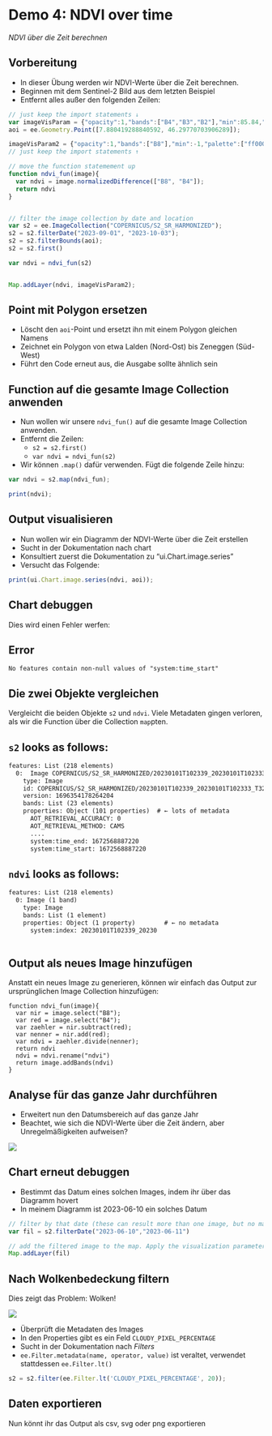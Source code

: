 # Demo 4: NDVI over time {#sec-gee-demo-ndvi2}

*NDVI über die Zeit berechnen*

## Vorbereitung

- In dieser Übung werden wir NDVI-Werte über die Zeit berechnen.
- Beginnen mit dem Sentinel-2 Bild aus dem letzten Beispiel
- Entfernt alles außer den folgenden Zeilen:


```js
// just keep the import statements ↓
var imageVisParam = {"opacity":1,"bands":["B4","B3","B2"],"min":85.84,"max":4206.16,"gamma":3.055};
aoi = ee.Geometry.Point([7.880419288840592, 46.29770703906289]);

imageVisParam2 = {"opacity":1,"bands":["B8"],"min":-1,"palette":["ff0000","ffff00","008000"]};
// just keep the import statements ↑

// move the function statemement up
function ndvi_fun(image){
  var ndvi = image.normalizedDifference(["B8", "B4"]);
  return ndvi
}


// filter the image collection by date and location
var s2 = ee.ImageCollection("COPERNICUS/S2_SR_HARMONIZED");
s2 = s2.filterDate("2023-09-01", "2023-10-03");
s2 = s2.filterBounds(aoi);
s2 = s2.first()

var ndvi = ndvi_fun(s2)


Map.addLayer(ndvi, imageVisParam2);
``` 

## Point mit Polygon ersetzen

- Löscht den `aoi`-Point und ersetzt ihn mit einem Polygon gleichen Namens
- Zeichnet ein Polygon von etwa Lalden (Nord-Ost) bis Zeneggen (Süd-West)
- Führt den Code erneut aus, die Ausgabe sollte ähnlich sein

## Function auf die gesamte Image Collection anwenden

- Nun wollen wir unsere `ndvi_fun()` auf die gesamte Image Collection anwenden.
- Entfernt die Zeilen:
  - `s2 = s2.first()`
  - `var ndvi = ndvi_fun(s2)`
- Wir können `.map()` dafür verwenden. Fügt die folgende Zeile hinzu:

```js
var ndvi = s2.map(ndvi_fun);

print(ndvi);

```

## Output visualisieren

- Nun wollen wir ein Diagramm der NDVI-Werte über die Zeit erstellen
- Sucht in der Dokumentation nach chart
- Konsultiert zuerst die Dokumentation zu "ui.Chart.image.series"
- Versucht das Folgende:


```js
print(ui.Chart.image.series(ndvi, aoi));
```

## Chart debuggen

Dies wird einen Fehler werfen: 

:::{.callout-important}
## Error

```
No features contain non-null values of "system:time_start"
```
:::


## Die zwei Objekte vergleichen

Vergleicht die beiden Objekte `s2` und `ndvi`. Viele Metadaten gingen verloren, als wir die Function über die Collection `map`pten. 



:::{.callout-note collapse="true"}
## `s2` looks as follows:

```default
features: List (218 elements)
  0:  Image COPERNICUS/S2_SR_HARMONIZED/20230101T102339_20230101T102333_T32TLS (23 bands)
    type: Image
    id: COPERNICUS/S2_SR_HARMONIZED/20230101T102339_20230101T102333_T32TLS
    version: 1696354178264204
    bands: List (23 elements)
    properties: Object (101 properties)  # ← lots of metadata
      AOT_RETRIEVAL_ACCURACY: 0
      AOT_RETRIEVAL_METHOD: CAMS
      ....
      system:time_end: 1672568887220
      system:time_start: 1672568887220
```
:::


:::{.callout-note collapse="true"}

## `ndvi` looks as follows:

```default
features: List (218 elements)
  0: Image (1 band)
    type: Image
    bands: List (1 element)
    properties: Object (1 property)        # ← no metadata
      system:index: 20230101T102339_20230
                                            
```
:::

## Output als neues Image hinzufügen

Anstatt ein neues Image zu generieren, können wir einfach das Output zur ursprünglichen Image Collection hinzufügen:

```.default
function ndvi_fun(image){
  var nir = image.select("B8");
  var red = image.select("B4");
  var zaehler = nir.subtract(red);
  var nenner = nir.add(red);
  var ndvi = zaehler.divide(nenner);
  return ndvi
  ndvi = ndvi.rename("ndvi")
  return image.addBands(ndvi)
}
```

## Analyse für das ganze Jahr durchführen

- Erweitert nun den Datumsbereich auf das ganze Jahr
- Beachtet, wie sich die NDVI-Werte über die Zeit ändern, aber Unregelmäßigkeiten aufweisen?


![](../images/ee-chart.png)


## Chart erneut debuggen

- Bestimmt das Datum eines solchen Images, indem ihr über das Diagramm hovert
- In meinem Diagramm ist 2023-06-10 ein solches Datum

```js
// filter by that date (these can result more than one image, but no matter)
var fil = s2.filterDate("2023-06-10","2023-06-11")

// add the filtered image to the map. Apply the visualization parameters
Map.addLayer(fil)
```

## Nach Wolkenbedeckung filtern

Dies zeigt das Problem: Wolken!

![](../images/cloudy.png)

- Überprüft die Metadaten des Images
- In den Properties gibt es ein Feld `CLOUDY_PIXEL_PERCENTAGE`
- Sucht in der Dokumentation nach *Filters*
- `ee.Filter.metadata(name, operator, value)` ist veraltet, verwendet stattdessen `ee.Filter.lt()`


```js
s2 = s2.filter(ee.Filter.lt('CLOUDY_PIXEL_PERCENTAGE', 20));
```


## Daten exportieren

Nun könnt ihr das Output als csv, svg oder png exportieren



